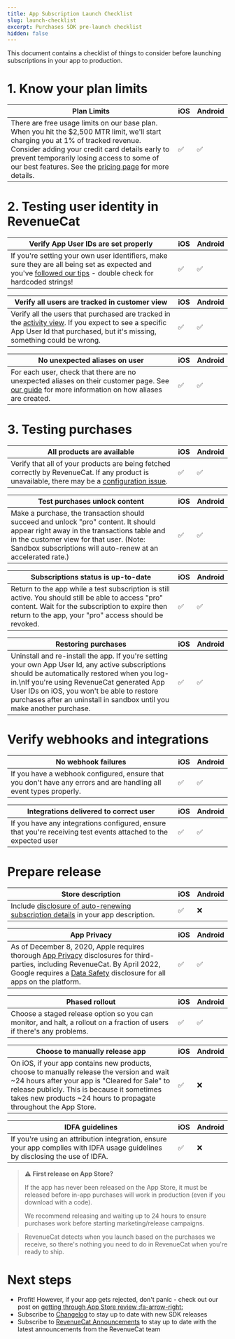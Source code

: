 ```yaml
---
title: App Subscription Launch Checklist
slug: launch-checklist
excerpt: Purchases SDK pre-launch checklist
hidden: false
---
```

This document contains a checklist of things to consider before launching subscriptions in your app to production.

# 1. Know your plan limits

| Plan Limits | iOS | Android |
|-------------|-----|---------|
| There are free usage limits on our base plan. When you hit the $2,500 MTR limit, we'll start charging you at 1% of tracked revenue. Consider adding your credit card details early to prevent temporarily losing access to some of our best features. See the [pricing page](https://www.revenuecat.com/pricing) for more details. | ✅ | ✅ |

# 2. Testing user identity in RevenueCat

| Verify App User IDs are set properly | iOS | Android |
|-------------------------------------|-----|---------|
| If you're setting your own user identifiers, make sure they are all being set as expected and you've [followed our tips](doc:user-ids#tips-for-setting-app-user-ids) - double check for hardcoded strings! | ✅ | ✅ |

| Verify all users are tracked in customer view | iOS | Android |
|-----------------------------------------------|-----|---------|
| Verify all the users that purchased are tracked in the [activity view](https://app.revenuecat.com/activity). If you expect to see a specific App User Id that purchased, but it's missing, something could be wrong. | ✅ | ✅ |

| No unexpected aliases on user | iOS | Android |
|-----------------------------|-----|---------|
| For each user, check that there are no unexpected aliases on their customer page. See [our guide](doc:user-ids) for more information on how aliases are created. | ✅ | ✅ |

# 3. Testing purchases

| All products are available | iOS | Android |
|---------------------------|-----|---------|
| Verify that all of your products are being fetched correctly by RevenueCat. If any product is unavailable, there may be a [configuration issue](https://www.revenuecat.com/blog/engineering/app-store-connect-in-app-purchase-guide/). | ✅ | ✅ |

| Test purchases unlock content | iOS | Android |
|-----------------------------|-----|---------|
| Make a purchase, the transaction should succeed and unlock "pro" content. It should appear right away in the transactions table and in the customer view for that user. (Note: Sandbox subscriptions will auto-renew at an accelerated rate.) | ✅ | ✅ |

| Subscriptions status is up-to-date | iOS | Android |
|-----------------------------------|-----|---------|
| Return to the app while a test subscription is still active. You should still be able to access "pro" content. Wait for the subscription to expire then return to the app, your "pro" access should be revoked. | ✅ | ✅ |

| Restoring purchases | iOS | Android |
|---------------------|-----|---------|
| Uninstall and re-install the app. If you're setting your own App User Id, any active subscriptions should be automatically restored when you log-in.\nIf you're using RevenueCat generated App User IDs on iOS, you won't be able to restore purchases after an uninstall in sandbox until you make another purchase. | ✅ | ✅ |


# Verify webhooks and integrations

| No webhook failures | iOS | Android |
|---------------------|-----|---------|
| If you have a webhook configured, ensure that you don't have any errors and are handling all event types properly. | ✅ | ✅ |

| Integrations delivered to correct user | iOS | Android |
|---------------------------------------|-----|---------|
| If you have any integrations configured, ensure that you're receiving test events attached to the expected user | ✅ | ✅ |

# Prepare release

| Store description | iOS | Android |
|-------------------|-----|---------|
| Include [disclosure of auto-renewing subscription details](https://www.revenuecat.com/blog/schedule-2-section-3-8-b/) in your app description. | ✅ | ❌ |

| App Privacy | iOS | Android |
|-------------|-----|---------|
| As of December 8, 2020, Apple requires thorough [App Privacy](https://docs.revenuecat.com/docs/apple-app-privacy) disclosures for third-parties, including RevenueCat. By April 2022, Google requires a [Data Safety](doc:google-plays-data-safety) disclosure for all apps on the platform. | ✅ | ✅ |

| Phased rollout | iOS | Android |
|----------------|-----|---------|
| Choose a staged release option so you can monitor, and halt, a rollout on a fraction of users if there's any problems. | ✅ | ✅ |

| Choose to manually release app | iOS | Android |
|------------------------------|-----|---------|
| On iOS, if your app contains new products, choose to manually release the version and wait ~24 hours after your app is "Cleared for Sale" to release publicly. This is because it sometimes takes new products ~24 hours to propagate throughout the App Store. | ✅ | ❌ |

| IDFA guidelines | iOS | Android |
|-----------------|-----|---------|
| If you're using an attribution integration, ensure your app complies with IDFA usage guidelines by disclosing the use of IDFA. | ✅ | ❌ |

> :warning: **First release on App Store?**
> 
> If the app has never been released on the App Store, it must be released before in-app purchases will work in production (even if you download with a code).
> 
> We recommend releasing and waiting up to 24 hours to ensure purchases work before starting marketing/release campaigns.

> RevenueCat detects when you launch based on the purchases we receive, so there's nothing you need to do in RevenueCat when you're ready to ship.

# Next steps

* Profit! However, if your app gets rejected, don't panic - check out our post on [getting through App Store review :fa-arrow-right:](https://medium.com/revenuecat-blog/getting-through-app-review-39ac50438c62)
* Subscribe to [Changelog](https://community.revenuecat.com/product-updates) to stay up to date with new SDK releases
* Subscribe to [RevenueCat Announcements](https://community.revenuecat.com/revenuecat-announcements-2) to stay up to date with the latest announcements from the RevenueCat team
